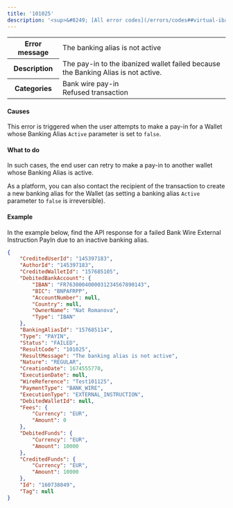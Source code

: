 ```yaml
---
title: '101025'  
description: '<sup>&#8249; [All error codes](/errors/codes##virtual-iban)</sup>'
---
```

  
<table>
    <tbody>
        <tr>
            <th class="header"><strong>Error message</strong></th>
            <td class="table-content">The banking alias is not active</td>
        </tr>
        <tr>
            <th class="header"><strong>Description</strong></th>
            <td class="table-content">The pay-in to the ibanized wallet failed because the Banking Alias is not active.</td>
        </tr>
        <tr>
            <th class="header"><strong>Categories</strong></th>
            <td class="table-content">  
<div class="label">Bank wire pay-in</div>  
<div class="label">Refused transaction</div>
</td>
        </tr>
    </tbody>
</table>  

#### Causes  

This error is triggered when the user attempts to make a pay-in for a Wallet whose Banking Alias `Active` parameter is set to `false`.  

#### What to do  

In such cases, the end user can retry to make a pay-in to another wallet whose Banking Alias is active.  

As a platform, you can also contact the recipient of the transaction to create a new banking alias for the Wallet (as setting a banking alias `Active` parameter to `false` is irreversible).  

#### Example  

In the example below, find the API response for a failed Bank Wire External Instruction PayIn due to an inactive banking alias.  
```json API Response
{
    "CreditedUserId": "145397183",
    "AuthorId": "145397183",
    "CreditedWalletId": "157685105",
    "DebitedBankAccount": {
        "IBAN": "FR7630004000031234567890143",
        "BIC": "BNPAFRPP",
        "AccountNumber": null,
        "Country": null,
        "OwnerName": "Nat Romanova",
        "Type": "IBAN"
    },
    "BankingAliasId": "157685114",
    "Type": "PAYIN",
    "Status": "FAILED",
    "ResultCode": "101025",
    "ResultMessage": "The banking alias is not active",
    "Nature": "REGULAR",
    "CreationDate": 1674555770,
    "ExecutionDate": null,
    "WireReference": "Test101125",
    "PaymentType": "BANK_WIRE",
    "ExecutionType": "EXTERNAL_INSTRUCTION",
    "DebitedWalletId": null,
    "Fees": {
        "Currency": "EUR",
        "Amount": 0
    },
    "DebitedFunds": {
        "Currency": "EUR",
        "Amount": 10000
    },
    "CreditedFunds": {
        "Currency": "EUR",
        "Amount": 10000
    },
    "Id": "160738049",
    "Tag": null
}
```